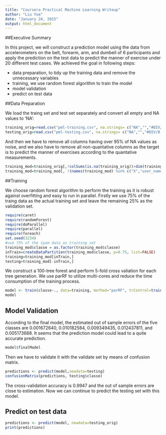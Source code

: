 ```yaml
---
title: "Coursera Practical Machine Learning Writeup"
author: "Liu Yue"
date: "January 24, 2015"
output: html_document
---
```


##Executive Summary

In this project, we will construct a prediction model using the data from accelerometers on the belt, forearm, arm, and dumbell of 6 participants and apply the prediction on the test data to predict the manner of exercise under 20 different test cases.
We achieved the goal in following steps:

- data preparation, to tidy up the training data and remove the unnecessary variables
- training, we use random forest algorithm to train the model
- model validation
- predict on test data

##Data Preparation

We load the traing set and test set separately and convert all empty and NA values to 'NA':
```r
training_orig=read.csv("pml-training.csv", na.strings= c("NA","","#DIV/0!"))
testing_orig=read.csv("pml-testing.csv", na.strings= c("NA","","#DIV/0!"))
```
And then we have to remove all columns having over 95% of NA values as noise, and we also have to remove all non-quantative columns as the target is to predict the manner of exercises according to the quantative measurements.
```r
training_mod=training_orig[,!colSums(is.na(training_orig))>dim(training_orig)[1]*.95]
training_mod=training_mod[, !(names(training_mod) %in% c("X","user_name", "raw_timestamp_part_1", "raw_timestamp_part_2", "cvtd_timestamp", "new_window", "num_window"))]
```

##Training

We choose random forest algorithm to perform the training as it is robust against overfitting and easy to run in parallel. 
Firstly we use 75% of the traing data as the actual training set and leave the remaining 25% as the validation set.
```r
require(caret)
require(randomForest)
require(doParallel)
require(parallel)
require(foreach)
set.seed(3234)
#use 75% of the spam data as training set
training_mod$classe = as.factor(training_mod$classe)
inTrain=createDataPartition(training_mod$classe, p=0.75, list=FALSE)
training=training_mod[inTrain,]
testing=training_mod[-inTrain,]
```
We construct a 100-tree forest and perform 5-fold cross valiation for each tree generation. We use parRF to utilize multi-cores and reduce the time consumption of the training process.
```r
model <- train(classe~., data=training, method="parRF", trControl=trainControl(method = "cv", number = 5),ntree=100)
model
```

## Model Validation

According to the final model, the estimated out of sample errors of the five classes are 0.001672640, 0.010182584, 0.009349435, 0.012437811, and 0.005173688. It seems that the prediction model could lead to a quite accurate prediction.
```r
model$finalModel
```
Then we have to validate it with the validate set by means of confusion matrix.
```r
predictions <- predict(model,newdata=testing)
confusionMatrix(predictions, testing$classe)
```
The cross-validation accuracy is 0.9947 and the out of sample errors are close to estimation. Now we can continue to predict the testing set with this model.

## Predict on test data

```r
predictions <- predict(model, newdata=testing_orig)
print(predictions)
```